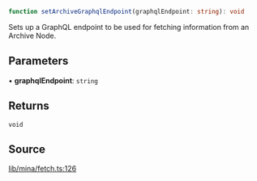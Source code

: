 ```ts
function setArchiveGraphqlEndpoint(graphqlEndpoint: string): void
```

Sets up a GraphQL endpoint to be used for fetching information from an Archive Node.

## Parameters

• **graphqlEndpoint**: `string`

## Returns

`void`

## Source

[lib/mina/fetch.ts:126](https://github.com/o1-labs/o1js/blob/1ed4125b454628ef1e3e4d32dd416718a59702b8/src/lib/mina/fetch.ts#L126)
